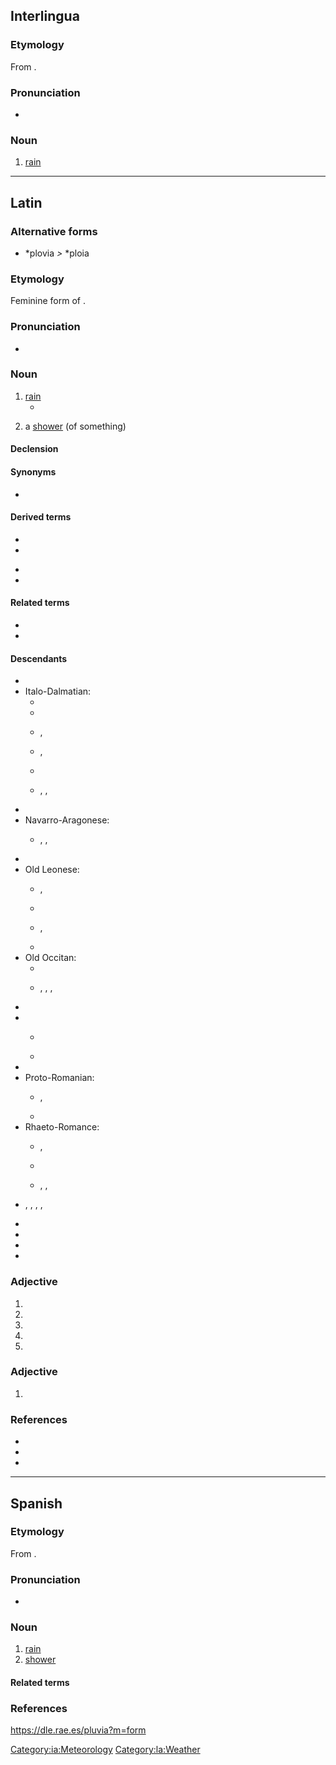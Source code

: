 ==Interlingua==

===Etymology===
From {{der|ia|la|pluvia||rain}}.

===Pronunciation===
* {{IPA|ia|/ˈpluvja/}}

===Noun===
{{ia-noun|s}}

# [[rain]]

[[Category:ia:Meteorology]]

----

==Latin==

===Alternative forms===
* *plovia ''>'' *ploia {{q|Vulgar Latin}}

===Etymology===
Feminine form of {{m|la|pluvius}}.

===Pronunciation===
* {{la-IPA|pluvia}}

===Noun===
{{la-noun|pluvia<1>}}

# [[rain]]
#* {{Q|la|Lucretius|De rerum natura|6|671|quote=tempestātēs '''pluviae'''|trans=tempests of rain}}
# {{qualifier|later}} a [[shower]] (of something)

====Declension====
{{la-ndecl|pluvia<1>}}

====Synonyms====
* {{l|la|imber}}

====Derived terms====
{{top2}}
* {{l|la|pluviālis}}
* {{l|la|pluviāticus}}
{{mid2}}
* {{l|la|pluviātilis}}
* {{l|la|pluviōsus}}
{{bottom}}

====Related terms====
* {{l|la|pluvius}}
* {{l|la|pluit}}

====Descendants====
{{der-top|Descendants}}
* {{desc|egl|piôva}}
* Italo-Dalmatian:
** {{desc|co|pioghja}}
** {{desc|dlm|pluaja}}
** {{desc|ist|piova}}, {{l|ist|peiòva}}
** {{desc|it|pioggia}}, {{l|it|piova}}
** {{desc|nap|chioggia}}
** {{desc|scn|chioggia}}, {{l|scn|chiova}}, {{l|scn|chioggi}}
* {{desc|lmo|piöva}}
* Navarro-Aragonese:
** {{desc|an|plevia}}, {{l|an|plebia}}, {{l|an|plevida}}
* {{desctree|fro|pluie}}
* Old Leonese:
** {{desc|ast|lluvia}}, {{l|ast|chuvia}}
** {{desc|ext|lluvia}}
** {{desc|roa-leo|lluvia}}, {{l|roa-leo|chuvia}}
** {{desc|mwl|chuba}}
* Old Occitan:
** {{desc|ca|pluja}}
** {{desc|oc|pluèja}}, {{l|oc|ploja}}, {{l|oc|pluèia}}, {{l|oc|pluòja}}
* {{desctree|roa-opt|chuvia}}
* {{desc|osp|lluvia}}
** {{desc|lad|luvya}} {{qualifier|Latin spelling}}
** {{desc|es|lluvia}}
* {{desc|pms|pieuva}}
* Proto-Romanian:
** {{desc|rup|ploae}}, {{l|rup|ploai}}
** {{desc|ro|ploaie}}
* Rhaeto-Romance:
** {{desc|fur|ploie}}, {{l|fur|ploe}}
** {{desc|lld|pievia}}
** {{desc|rm|plievgia}}, {{l|rm|plievia}}, {{l|rm|plövgia}}
* {{desc|sc|pròia}}, {{l|sc|proìda}}, {{l|sc|pióida}}, {{l|sc|próghia}}, {{l|sc|proja}}
* {{desc|vec|pióva}}
* {{desctree|bor=1|eo|pluvo}}
* {{desc|bor=1|ia|pluvia}}
* {{desc|bor=1|ie|pluvie}}
{{der-bottom}}

===Adjective===
{{la-adj-form|pluvia}}

# {{inflection of|la|pluvius||f|nom|s}}
# {{inflection of|la|pluvius||f|voc|s}}
# {{inflection of|la|pluvius||n|nom|p}}
# {{inflection of|la|pluvius||n|acc|p}}
# {{inflection of|la|pluvius||n|voc|p}}

===Adjective===
{{la-adj-form|pluviā}}

# {{inflection of|la|pluvius||f|abl|s}}

===References===
* {{R:L&S}}
* {{R:Elementary Lewis}}
* {{R:Gaffiot}}

[[Category:la:Weather]]

----

==Spanish==

===Etymology===
From {{inh|es|la|pluvia}}.

===Pronunciation===
{{es-IPA}}
* {{rhymes|es|ubja}}

===Noun===
{{es-noun|f}}

# [[rain]]
# [[shower]] {{gloss|precipitation}}

====Related terms====
{{rel3
|es|llover
|lluvia
|pluvial
|pluvioso
}}

===References===
https://dle.rae.es/pluvia?m=form

{{C|es|Rain}}